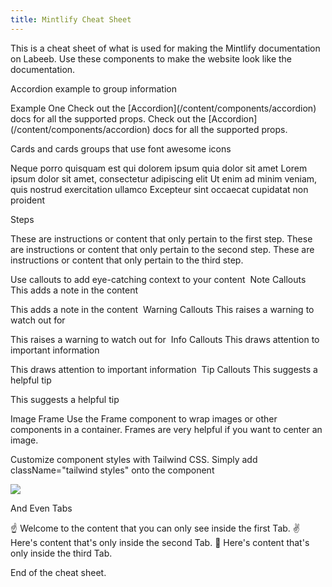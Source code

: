 ```yaml
---
title: Mintlify Cheat Sheet
--- 
```


This is a cheat sheet of what is used for making the Mintlify documentation on Labeeb.
Use these components to make the website look like the documentation.

Accordion example to group information

<AccordionGroup>
  <Accordion title="FAQ without Icon">
    Example One

  </Accordion>

  <Accordion title="FAQ with Icon" icon="alien-8bit">
    Check out the [Accordion](/content/components/accordion) docs for all the supported props.
  </Accordion>

  <Accordion title="FAQ without Icon">
    Check out the [Accordion](/content/components/accordion) docs for all the supported props.
  </Accordion>
</AccordionGroup>


Cards and cards groups that use font awesome icons

<CardGroup cols={2}>
  <Card title="First Card" icon="square-1">
    Neque porro quisquam est qui dolorem ipsum quia dolor sit amet
  </Card>
  <Card title="Second Card" icon="square-2">
    Lorem ipsum dolor sit amet, consectetur adipiscing elit
  </Card>
  <Card title="Third Card" icon="square-3">
    Ut enim ad minim veniam, quis nostrud exercitation ullamco
  </Card>
  <Card title="Fourth Card" icon="square-4">
    Excepteur sint occaecat cupidatat non proident
  </Card>
</CardGroup>


Steps


<Steps>
  <Step title="First Step">
    These are instructions or content that only pertain to the first step.
  </Step>
  <Step title="Second Step">
    These are instructions or content that only pertain to the second step.
  </Step>
  <Step title="Third Step">
    These are instructions or content that only pertain to the third step.
  </Step>
</Steps>

Use callouts to add eye-catching context to your content
​
Note Callouts
This adds a note in the content

<Note>This adds a note in the content</Note>
​
Warning Callouts
This raises a warning to watch out for

<Warning>This raises a warning to watch out for</Warning>
​
Info Callouts
This draws attention to important information

<Info>This draws attention to important information</Info>
​
Tip Callouts
This suggests a helpful tip

<Tip>This suggests a helpful tip</Tip>

Image Frame
Use the Frame component to wrap images or other components in a container.
Frames are very helpful if you want to center an image.


Customize component styles with Tailwind CSS. Simply add className="tailwind styles" onto the component

<Frame>
  <img src="/path/image.jpg" />
</Frame>


And Even Tabs

<Tabs>
  <Tab title="First Tab">
    ☝️ Welcome to the content that you can only see inside the first Tab.
  </Tab>
  <Tab title="Second Tab">
    ✌️ Here's content that's only inside the second Tab.
  </Tab>
  <Tab title="Third Tab">
    💪 Here's content that's only inside the third Tab.
  </Tab>
</Tabs>

End of the cheat sheet.